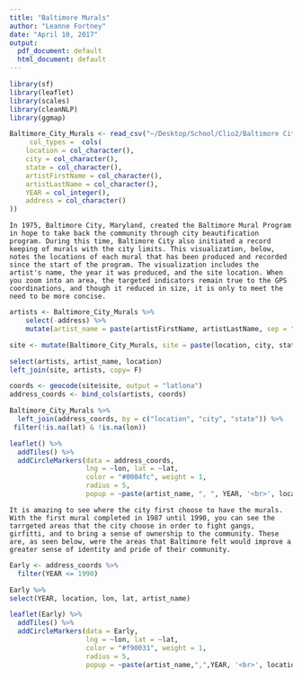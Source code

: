```yaml
---
title: "Baltimore Murals"
author: "Leanne Fortney"
date: "April 10, 2017"
output:
  pdf_document: default
  html_document: default
---
```


```r
library(sf)                  
library(leaflet)            
library(scales)             
library(cleanNLP)
library(ggmap)
```
```r
Baltimore_City_Murals <- read_csv("~/Desktop/School/Clio2/Baltimore City/Baltimore_Murals/Baltimore_Murals/Baltimore_City_Murals.csv",
     col_types =  cols( 
    location = col_character(),
    city = col_character(),
    state = col_character(),
    artistFirstName = col_character(),
    artistLastName = col_character(),
    YEAR = col_integer(),
    address = col_character()
))
```
```
In 1975, Baltimore City, Maryland, created the Baltimore Mural Program in hope to take back the community through city beautification program. During this time, Baltimore City also initiated a record keeping of murals with the city limits. This visualization, below, notes the locations of each mural that has been produced and recorded since the start of the program. The visualization includes the artist's name, the year it was produced, and the site location. When you zoom into an area, the targeted indicators remain true to the GPS coordinations, and though it reduced in size, it is only to meet the need to be more concise.

```

```r
artists <- Baltimore_City_Murals %>% 
    select(-address) %>% 
    mutate(artist_name = paste(artistFirstName, artistLastName, sep = " ")) 

site <- mutate(Baltimore_City_Murals, site = paste(location, city, state, sep = ", "))

select(artists, artist_name, location)
left_join(site, artists, copy= F)

coords <- geocode(site$site, output = "latlona")
address_coords <- bind_cols(artists, coords) 

Baltimore_City_Murals %>% 
  left_join(address_coords, by = c("location", "city", "state")) %>%   
 filter(!is.na(lat) & !is.na(lon))

leaflet() %>% 
  addTiles() %>% 
  addCircleMarkers(data = address_coords,
                   lng = ~lon, lat = ~lat, 
                   color = "#0004fc", weight = 1,
                   radius = 5,
                   popup = ~paste(artist_name, ", ", YEAR, '<br>', location))
```
```
It is amazing to see where the city first choose to have the murals. With the first mural completed in 1987 until 1990, you can see the tarrgeted areas that the city choose in order to fight gangs, girfitti, and to bring a sense of ownership to the community. These are, as seen below, were the areas that Baltimore felt would improve a greater sense of identity and pride of their community.  

```
```r

Early <- address_coords %>% 
  filter(YEAR <= 1990)

Early %>% 
select(YEAR, location, lon, lat, artist_name)

leaflet(Early) %>% 
  addTiles() %>% 
  addCircleMarkers(data = Early,
                   lng = ~lon, lat = ~lat, 
                   color = "#f90031", weight = 1,
                   radius = 5,
                   popup = ~paste(artist_name,",",YEAR, '<br>', location))

```


